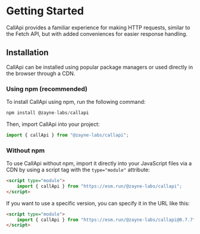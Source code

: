 # Getting Started

CallApi provides a familiar experience for making HTTP requests, similar to the Fetch API, but with added conveniences for easier response handling.

## Installation

CallApi can be installed using popular package managers or used directly in the browser through a CDN.

### Using npm (recommended)

To install CallApi using npm, run the following command:

```js npm2yarn copy
npm install @zayne-labs/callapi
```

Then, import CallApi into your project:

```js copy
import { callApi } from "@zayne-labs/callapi";
```

### Without npm

To use CallApi without npm, import it directly into your JavaScript files via a CDN by using a script tag with the `type="module"` attribute:

```html copy
<script type="module">
    import { callApi } from "https://esm.run/@zayne-labs/callapi";
</script>
```

If you want to use a specific version, you can specify it in the URL like this:

```html copy
<script type="module">
    import { callApi } from "https://esm.run/@zayne-labs/callapi@0.7.7";
</script>
```